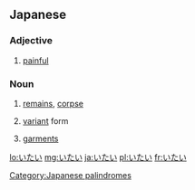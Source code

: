 ==Japanese==

===Adjective===
{{ja-adj|infl=i}}

# {{ja-def|痛い}} [[painful]]

===Noun===
{{ja-noun}}

# {{ja-def|遺体}} [[remains]], [[corpse]]
# {{ja-def|異体}} [[variant]] form
# {{ja-def|衣帯}} [[garment]]s

[[Category:Japanese palindromes]]

[[lo:いたい]]
[[mg:いたい]]
[[ja:いたい]]
[[pl:いたい]]
[[fr:いたい]]